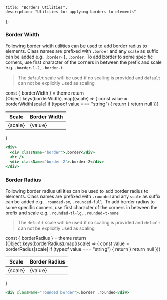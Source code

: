 
    title: "Borders Utilities",
    description: "Utilities for applying borders to elements"
};


### Border Width

Following border width utilities can be used to add border radius to elements. Class names are prefixed with `.border`
and any `scale` as suffix can be added e.g. `.border-1`, `.border`. To add border to some specific corners, use first character of the corners in
between the prefix and scale e.g. `.border-l-2`, `.border-t`.

> The `default` scale will be used if no scaling is provided and `default` can not be explicitly used as scaling

  const { borderWidth } = theme
  return <table className="table max-w-sm table-bordered table-striped"><thead><tr><th>Scale</th><th>Border Width</th></tr></thead><tbody>{Object.keys(borderWidth).map((scale) => {
    const value = borderWidth[scale]
    if (typeof value === "string") {
      return <tr key={scale}><td>{scale}</td><td>{value}</td></tr>
    }
    return null
    })}</tbody>
  </table>
}

<BorderWidth />


```jsx live=true
<div>
  <div className="border">.border</div>
  <hr />
  <div className="border-2">.border-2</div>
</div>
```


### Border Radius

Following border radius utilities can be used to add border radius to elements. Class names are prefixed with `.rounded`
and any `scale` as suffix can be added e.g. `.rounded-sm`, `.rounded-full`. To add border radius to some specific corners, use first character of the corners in
between the prefix and scale e.g. `.rounded-tl-lg`, `.rounded-t-none`

> The `default` scale will be used if no scaling is provided and `default` can not be explicitly used as scaling

  const { borderRadius } = theme
  return <table className="table max-w-sm table-bordered table-striped"><thead><tr><th>Scale</th><th>Border Radius</th></tr></thead><tbody>{Object.keys(borderRadius).map((scale) => {
    const value = borderRadius[scale]
    if (typeof value === "string") {
      return <tr key={scale}><td>{scale}</td><td>{value}</td></tr>
    }
    return null
    })}</tbody>
  </table>
}

<BorderRadius />

```jsx live=true
<div className="rounded border">.border .rounded</div>
```

